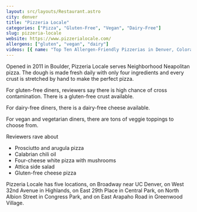 ```yaml
---
layout: src/layouts/Restaurant.astro
city: denver
title: "Pizzeria Locale"
categories: ["Pizza", "Gluten-Free", "Vegan", "Dairy-Free"]
slug: pizzeria-locale
website: https://www.pizzerialocale.com/
allergens: ["gluten", "vegan", "dairy"]
videos: [{ name: "Top Ten Allergen-Friendly Pizzerias in Denver, Colorado", url: "https://www.youtube.com/watch?v=kRkhFcF2jg4" }]
---
```


Opened in 2011 in Boulder, Pizzeria Locale serves Neighborhood Neapolitan pizza. The dough is made fresh daily with only four ingredients and every crust is stretched by hand to make the perfect pizza.

For gluten-free diners, reviewers say there is high chance of cross contamination. There is a gluten-free crust available.

For dairy-free diners, there is a dairy-free cheese available.

For vegan and vegetarian diners, there are tons of veggie toppings to choose from.

Reviewers rave about
* Prosciutto and arugula pizza
* Calabrian chili oil
* Four-cheese white pizza with mushrooms
* Attica side salad
* Gluten-free cheese pizza

Pizzeria Locale has five locations, on Broadway near UC Denver, on West 32nd Avenue in Highlands, on East 29th Place in Central Park, on North Albion Street in Congress Park, and on East Arapaho Road in Greenwood Village.
